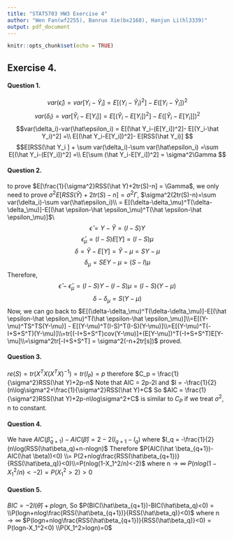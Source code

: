 ```yaml
---
title: "STAT5703 HW3 Exercise 4"
author: "Wen Fan(wf2255), Banruo Xie(bx2168), Hanjun Li(hl3339)"
output: pdf_document
---
```


```r
knitr::opts_chunk$set(echo = TRUE)
```

## Exercise 4.
#### Question 1.
$$var(\hat\epsilon_i) = var[Y_i-\hat Y_i] = E[(Y_i-\hat Y_i)^2]- E([Y_i-\hat Y_i])^2$$
$$var(\delta_i) = var[\hat Y_i-E[Y_i]] = E[(\hat Y_i-E[Y_i])^2]- E([\hat Y_i-E[Y_i]])^2$$
$$var(\delta_i)-var(\hat\epsilon_i) = E[(\hat Y_i-(E[Y_i])^2]- E[(Y_i-\hat Y_i)^2] =\\ E[(\hat Y_i-E[Y_i])^2]- E[RSS(\hat Y_i)]
$$
$$E[RSS(\hat Y_i ] + \sum var(\delta_i)-\sum var(\hat\epsilon_i) =\sum E[(\hat Y_i-(E[Y_i])^2] =\\ E[\sum (\hat Y_i-E[Y_i])^2] = \sigma^2\Gamma
$$

#### Question 2.
to prove $E[\frac{1}{\sigma^2}RSS(\hat Y)+2tr(S)-n] = \Gamma$, we only need to prove $\sigma^2E[RSS(\hat Y)+2tr(S)-n] = \sigma^2\Gamma$, $\sigma^2(2tr(S)-n)=\sum var(\delta_i)-\sum var(\hat\epsilon_i)\\ = E[(\delta-\delta_\mu)^T(\delta-\delta_\mu)]-E[(\hat \epsilon-\hat \epsilon_\mu)^T(\hat \epsilon-\hat \epsilon_\mu)]$\\
$$\hat \epsilon = Y-\hat Y = (I-S)Y$$
$$\hat \epsilon_\mu=(I-S)E[Y] = (I-S)\mu$$
$$\delta = \hat Y-E[Y] = \hat Y - \mu = SY-\mu$$
$$\delta_\mu = SE{Y}-\mu=(S-I)\mu$$
Therefore, $$\hat \epsilon - \hat \epsilon_\mu = (I-S)Y - (I-S)\mu = (I-S)(Y-\mu)$$
$$\delta - \delta_\mu = S(Y-\mu)$$
Now, we can go back to $E[(\delta-\delta_\mu)^T(\delta-\delta_\mu)]-E[(\hat \epsilon-\hat \epsilon_\mu)^T(\hat \epsilon-\hat \epsilon_\mu)]\\=E[(Y-\mu)^TS^TS(Y-\mu)] - E[(Y-\mu)^T(I-S)^T(I-S)(Y-\mu)]\\=E[(Y-\mu)^T(-I+S+S^T)(Y-\mu)]\\=tr[(-I+S+S^T)cov(Y-\mu)]+(E[Y-\mu])^T(-I+S+S^T)E[Y-\mu]\\=\sigma^2tr[-I+S+S^T] = \sigma^2(-n+2tr[s])$
proved.

#### Question 3.
$re(S) = tr(X^TX(X^TX)^{-1}) = tr(I_P) = p$
therefore $C_p = \frac{1}{\sigma^2}RSS(\hat Y)+2p-n$
Note that AIC = 2p-2l and $l = -\frac{1}{2}(n\log\sigma^2+\frac{1}{\sigma^2}RSS(\hat Y)+C$
So $AIC = \frac{1}{\sigma^2}RSS(\hat Y)+2p-n\log\sigma^2+C$ is similar to $C_P$ if we treat $\sigma^2$, n to constant.

#### Question 4.
We have $AIC(\hat \beta_{q+1})-AIC(\hat \beta) = 2-2(l_{q+1}-l_q)$ where $l_q = -\frac{1}{2}(n\log(RSS(\hat\beta_q)+n-nlogn)$
Therefore $P(AIC(\hat \beta_{q+1})-AIC(\hat \beta))<0) \\= P(2+nlog\frac{RSS(\hat\beta_{q+1})}{RSS(\hat\beta_q)}<0)\\=P(nlog(1-X_1^2/n)<-2)$
where n$\to \infty$
$P(nlog(1-X_1^2/n)<-2) = P(X_1^2>2)>0$

#### Question 5.
$BIC = -2l(\hat \theta)+plogn$, So $P(BIC(\hat\beta_{q+1})-BIC(\hat\beta_q)<0) = \\P(logn+nlog\frac{RSS(\hat\beta_{q+1})}{RSS(\hat\beta_q)}<0)$
where n$\to \infty$
$P(logn+nlog\frac{RSS(\hat\beta_{q+1})}{RSS(\hat\beta_q)}<0) = P(logn-X_1^2<0) \\P(X_1^2>logn)=0$